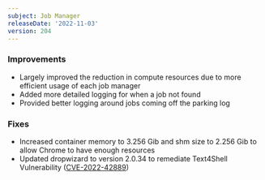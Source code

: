 ```yaml
---
subject: Job Manager
releaseDate: '2022-11-03'
version: 204
---
```


### Improvements
* Largely improved the reduction in compute resources due to more efficient usage of each job manager
* Added more detailed logging for when a job not found
* Provided better logging around jobs coming off the parking log
### Fixes
* Increased container memory to 3.256 Gib and shm size to 2.256 Gib to allow Chrome to have enough resources
* Updated dropwizard to version 2.0.34 to remediate Text4Shell Vulnerability ([CVE-2022-42889](https://sysdig.com/blog/cve-2022-42889-text4shell/))
